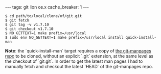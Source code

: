 ---
tags: git lion os.x
cache_breaker: 1
---
<pre lang="shell">$ cd path/to/local/clone/of/git.git
$ git fetch
$ git tag -v v1.7.10
$ git checkout v1.7.10
$ NO_GETTEXT=1 make prefix=/usr/local
$ sudo env NO_GETTEXT=1 make prefix=/usr/local install quick-install-man</pre>

'''Note:''' the `quick-install-man` target requires a copy of [http://git.kernel.org/?p=git/git-manpages.git;a=summary the git-manpages repo] to be cloned, without an explicit `.git` extension, at the same level as the checkout of `git.git`. In order to get the latest man pages I had to manually fetch and checkout the latest `HEAD` of the git-manpages repo.
